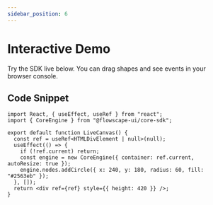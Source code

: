 ```yaml
---
sidebar_position: 6
---
```


# Interactive Demo

Try the SDK live below. You can drag shapes and see events in your browser console.


<LiveCanvas />

## Code Snippet

```tsx title="LiveCanvas.tsx"
import React, { useEffect, useRef } from "react";
import { CoreEngine } from "@flowscape-ui/core-sdk";

export default function LiveCanvas() {
  const ref = useRef<HTMLDivElement | null>(null);
  useEffect(() => {
    if (!ref.current) return;
    const engine = new CoreEngine({ container: ref.current, autoResize: true });
    engine.nodes.addCircle({ x: 240, y: 180, radius: 60, fill: "#2563eb" });
  }, []);
  return <div ref={ref} style={{ height: 420 }} />;
}
```
